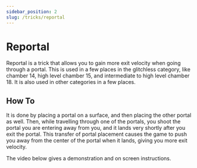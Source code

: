```yaml
---
sidebar_position: 2
slug: /tricks/reportal
---
```


# Reportal

Reportal is a trick that allows you to gain more exit velocity when going through a portal. This is used in a few places
in the glitchless category, like chamber 14, high level chamber 15, and intermediate to high level chamber 18. It is also
used in other categories in a few places.

## How To
It is done by placing a portal on a surface, and then placing the other portal as well. Then, while travelling through
one of the portals, you shoot the portal you are entering away from you, and it lands very shortly after you exit the portal.
This transfer of portal placement causes the game to push you away from the center of the portal when it lands, giving you
more exit velocity. 

The video below gives a demonstration and on screen instructions.

<YouTube url="https://www.youtube.com/embed/G9mtMHJd1Ps"/>